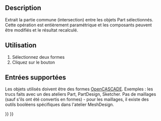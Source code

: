 <languages/>

{{Docnav/fr
|[[Part_Fuse/fr|Union]]
|[[Part_JoinConnect/fr|Connecter]]
|[[Part_Workbench/fr|Atelier Part]]
|IconL=Part_Fuse.svg
|IconR=Part_JoinConnect.svg
|IconC=Workbench_Part.svg
}}

{{GuiCommand/fr
|Name=Part_Common
|Name/fr=Part Intersection
|MenuLocation=Part → Opérations booléennes → Intersection 
|Workbenches=[[Part_Workbench/fr|Part]]
|SeeAlso=[[Part_Boolean/fr|Part Opération booléenne]], [[Part_Cut/fr|Part Soustraction]], [[Part_Fuse/fr|Part Union]]
}}

==Description==

Extrait la partie commune (intersection) entre les objets Part sélectionnés. Cette opération est entièrement paramétrique et les composants peuvent être modifiés et le résultat recalculé.

<span id="Usage"></span>
== Utilisation ==

# Sélectionnez deux formes
# Cliquez sur le bouton {{Button|[[Image:Part_Common.svg|16px|link=Part_Common/fr]] [[Part_Common/fr|Intersection]]}}

<span id="Supported_inputs"></span>
==Entrées supportées==

Les objets utilisés doivent être des formes [[OpenCASCADE/fr|OpenCASCADE]]. Exemples : les trucs faits avec un des ateliers Part, PartDesign, Sketcher. Pas de maillages (sauf s'ils ont été convertis en formes) - pour les maillages, il existe des outils booléens spécifiques dans l'atelier MeshDesign.


{{Docnav/fr
|[[Part_Fuse/fr|Union]]
|[[Part_JoinConnect/fr|Connecter]]
|[[Part_Workbench/fr|Atelier Part]]
|IconL=Part_Fuse.svg
|IconR=Part_JoinConnect.svg
|IconC=Workbench_Part.svg
}}

{{Part_Tools_navi{{#translation:}}}}
{{Userdocnavi{{#translation:}}}}
